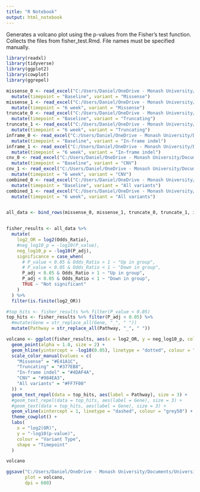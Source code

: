 ---
title: "R Notebook"
output: html_notebook
---

Generates a volcano plot using the p-values from the Fisher's test function. Collects the files from fisher_test.Rmd. File names must be specified manually.

```{r}
library(readxl)
library(tidyverse)
library(ggplot2)
library(cowplot)
library(ggrepel)

missense_0 <- read_excel("C:/Users/Daniel/OneDrive - Monash University/Documents/University/GNA5900/results/fisher_results_pathways_2.0_PLPs_only_vs_other.xlsx", sheet = 1) %>% 
  mutate(timepoint = "Baseline", variant = "Missense")
missense_1 <- read_excel("C:/Users/Daniel/OneDrive - Monash University/Documents/University/GNA5900/results/fisher_results_pathways_2.0_PLPs_only_vs_other.xlsx", sheet = 2) %>% 
  mutate(timepoint = "6 week", variant = "Missense")
truncate_0 <- read_excel("C:/Users/Daniel/OneDrive - Monash University/Documents/University/GNA5900/results/fisher_results_pathways_2.0_PLPs_only_vs_other.xlsx", sheet = 3) %>% 
  mutate(timepoint = "Baseline", variant = "Truncating")
truncate_1 <- read_excel("C:/Users/Daniel/OneDrive - Monash University/Documents/University/GNA5900/results/fisher_results_pathways_2.0_PLPs_only_vs_other.xlsx", sheet = 4) %>% 
  mutate(timepoint = "6 week", variant = "Truncating")
inframe_0 <- read_excel("C:/Users/Daniel/OneDrive - Monash University/Documents/University/GNA5900/results/fisher_results_pathways_2.0_PLPs_only_vs_other.xlsx", sheet = 5) %>% 
  mutate(timepoint = "Baseline", variant = "In-frame indel")
inframe_1 <- read_excel("C:/Users/Daniel/OneDrive - Monash University/Documents/University/GNA5900/results/fisher_results_pathways_2.0_PLPs_only_vs_other.xlsx", sheet = 6) %>% 
  mutate(timepoint = "6 week", variant = "In-frame indel")
cnv_0 <- read_excel("C:/Users/Daniel/OneDrive - Monash University/Documents/University/GNA5900/results/fisher_results_pathways_2.0_PLPs_only_vs_other.xlsx", sheet = 7) %>% 
  mutate(timepoint = "Baseline", variant = "CNV")
cnv_1 <- read_excel("C:/Users/Daniel/OneDrive - Monash University/Documents/University/GNA5900/results/fisher_results_pathways_2.0_PLPs_only_vs_other.xlsx", sheet = 8) %>% 
  mutate(timepoint = "6 week", variant = "CNV")
combined_0 <- read_excel("C:/Users/Daniel/OneDrive - Monash University/Documents/University/GNA5900/results/fisher_results_pathways_2.0_PLPs_only_vs_other.xlsx", sheet = 9) %>% 
  mutate(timepoint = "Baseline", variant = "All variants")
combined_1 <- read_excel("C:/Users/Daniel/OneDrive - Monash University/Documents/University/GNA5900/results/fisher_results_pathways_2.0_PLPs_only_vs_other.xlsx", sheet = 10) %>% 
  mutate(timepoint = "6 week", variant = "All variants")


all_data <- bind_rows(missense_0, missense_1, truncate_0, truncate_1, inframe_0, inframe_1, cnv_0, cnv_1, combined_0, combined_1)


fisher_results <- all_data %>%
  mutate(
    log2_OR = log2(Odds_Ratio),
    #neg_log10_p = -log10(P_value),
    neg_log10_p = -log10(P_adj),
    significance = case_when(
      # P_value < 0.05 & Odds_Ratio > 1 ~ "Up in group",
      # P_value < 0.05 & Odds_Ratio < 1 ~ "Down in group",
      P_adj < 0.05 & Odds_Ratio > 1 ~ "Up in group",
      P_adj < 0.05 & Odds_Ratio < 1 ~ "Down in group",
      TRUE ~ "Not significant"
    )
  ) %>%
  filter(is.finite(log2_OR))

#top_hits <- fisher_results %>% filter(P_value < 0.05)
top_hits <- fisher_results %>% filter(P_adj < 0.05) %>%
  #mutate(Gene = str_replace_all(Gene, "_", " "))
  mutate(Pathway = str_replace_all(Pathway, "_", " "))

volcano <- ggplot(fisher_results, aes(x = log2_OR, y = neg_log10_p, colour = variant, shape = timepoint)) +
  geom_point(alpha = 1.0, size = 2) +
  geom_hline(yintercept = -log10(0.05), linetype = "dotted", colour = "red", linewidth = 1) +
  scale_color_manual(values = c(
    "Missense" = "#E41A1C",
    "Truncating" = "#377EB8",
    "In-frame indel" = "#4DAF4A",
    "CNV" = "#984EA3",
    "All variants" = "#FF7F00"
  )) +
  geom_text_repel(data = top_hits, aes(label = Pathway), size = 3) +
  #geom_text_repel(data = top_hits, aes(label = Gene), size = 3) +
  #geom_text(data = top_hits, aes(label = Gene), size = 3) +
  geom_vline(xintercept = 1, linetype = "dashed", colour = "grey50") +
  theme_cowplot() +
  labs(
    x = "log2(OR)",
    y = "-log10(p-value)",
    colour = "Variant Type",
    shape = "Timepoint"
  )

volcano

ggsave("C:/Users/Daniel/OneDrive - Monash University/Documents/University/GNA5900/figures/volcano_plot_pathways_all_patients.png", 
       plot = volcano,
       dpi = 600)
```
